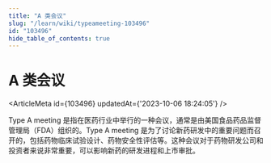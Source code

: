 ```yaml
---
title: "A 类会议"
slug: "/learn/wiki/typeameeting-103496"
id: "103496"
hide_table_of_contents: true
---
```



# A 类会议

<ArticleMeta id={103496} updatedAt={'2023-10-06 18:24:05'} />
<div className='border-solid border-b border-t-0 my-4 border-[var(--ifm-color-gray-300)]' />

Type A meeting 是指在医药行业中举行的一种会议，通常是由美国食品药品监督管理局（FDA）组织的。Type A meeting 是为了讨论新药研发中的重要问题而召开的，包括药物临床试验设计、药物安全性评估等。这种会议对于药物研发公司和投资者来说非常重要，可以影响新药的研发进程和上市审批。
